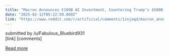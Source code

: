 ```yaml
---
title: "Macron Announces €109B AI Investment, Countering Trump’s $500B Plan"
date: "2025-02-12T05:22:59.000Z"
link: "https://www.reddit.com/r/artificial/comments/1injoqd/macron_announces_109b_ai_investment_countering/"
---
```


submitted by    /u/Fabulous_Bluebird931  
 [link]   [comments]

[Read more](https://www.reddit.com/r/artificial/comments/1injoqd/macron_announces_109b_ai_investment_countering/)
